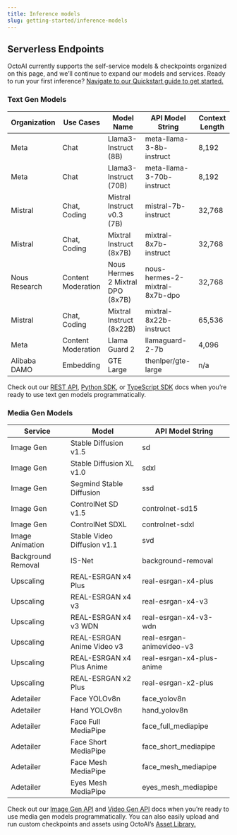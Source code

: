 ```yaml
---
title: Inference models
slug: getting-started/inference-models
---
```


## Serverless Endpoints

OctoAI currently supports the self-service models & checkpoints organized on this page, and we’ll continue to expand our models and services. Ready to run your first inference? [Navigate to our Quickstart guide to get started.](quickstart)

### Text Gen Models

| Organization  | Use Cases          | Model Name                       | API Model String               | Context Length |
| ------------- | ------------------ | -------------------------------- | ------------------------------ | -------------- |
| Meta          | Chat               | Llama3-Instruct (8B)             | meta-llama-3-8b-instruct       | 8,192          |
| Meta          | Chat               | Llama3-Instruct (70B)            | meta-llama-3-70b-instruct      | 8,192          |
| Mistral       | Chat, Coding       | Mistral Instruct v0.3 (7B)       | mistral-7b-instruct            | 32,768         |
| Mistral       | Chat, Coding       | Mixtral Instruct (8x7B)          | mixtral-8x7b-instruct          | 32,768         |
| Nous Research | Content Moderation | Nous Hermes 2 Mixtral DPO (8x7B) | nous-hermes-2-mixtral-8x7b-dpo | 32,768         |
| Mistral       | Chat, Coding       | Mixtral Instruct (8x22B)         | mixtral-8x22b-instruct         | 65,536         |
| Meta          | Content Moderation | Llama Guard 2                    | llamaguard-2-7b                | 4,096          |
| Alibaba DAMO  | Embedding          | GTE Large                        | thenlper/gte-large             | n/a            |

Check out our [REST API](/docs/text-gen-solution/rest-api), [Python SDK](/docs/text-gen-solution/python-sdk), or [TypeScript SDK](/docs/text-gen-solution/typescript-sdk) docs when you’re ready to use text gen models programmatically.

### Media Gen Models

| Service            | Model                       | API Model String          |
| ------------------ | --------------------------- | ------------------------- |
| Image Gen          | Stable Diffusion v1.5       | sd                        |
| Image Gen          | Stable Diffusion XL v1.0    | sdxl                      |
| Image Gen          | Segmind Stable Diffusion    | ssd                       |
| Image Gen          | ControlNet SD v1.5          | controlnet-sd15           |
| Image Gen          | ControlNet SDXL             | controlnet-sdxl           |
| Image Animation    | Stable Video Diffusion v1.1 | svd                       |
| Background Removal | IS-Net                      | background-removal        |
| Upscaling          | REAL-ESRGAN x4 Plus         | real-esrgan-x4-plus       |
| Upscaling          | REAL-ESRGAN x4 v3           | real-esrgan-x4-v3         |
| Upscaling          | REAL-ESRGAN x4 v3 WDN       | real-esrgan-x4-v3-wdn     |
| Upscaling          | REAL-ESRGAN Anime Video v3  | real-esrgan-animevideo-v3 |
| Upscaling          | REAL-ESRGAN x4 Plus Anime   | real-esrgan-x4-plus-anime |
| Upscaling          | REAL-ESRGAN x2 Plus         | real-esrgan-x2-plus       |
| Adetailer          | Face YOLOv8n                | face_yolov8n              |
| Adetailer          | Hand YOLOv8n                | hand_yolov8n              |
| Adetailer          | Face Full MediaPipe         | face_full_mediapipe       |
| Adetailer          | Face Short MediaPipe        | face_short_mediapipe      |
| Adetailer          | Face Mesh MediaPipe         | face_mesh_mediapipe       |
| Adetailer          | Eyes Mesh MediaPipe         | eyes_mesh_mediapipe       |

Check out our [Image Gen API](/docs/media-gen-solution/rest-apis/image-gen-api) and [Video Gen API](/docs/media-gen-solution/rest-apis/video-gen) docs when you’re ready to use media gen models programmatically. You can also easily upload and run custom checkpoints and assets using OctoAI’s [Asset Library.](/docs/media-gen-solution/uploading-a-custom-asset-to-the-octoai-asset-library)

